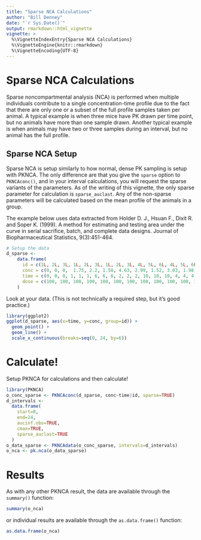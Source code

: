 ```yaml
---
title: "Sparse NCA Calculations"
author: "Bill Denney"
date: "`r Sys.Date()`"
output: rmarkdown::html_vignette
vignette: >
  %\VignetteIndexEntry{Sparse NCA Calculations}
  %\VignetteEngine{knitr::rmarkdown}
  %\VignetteEncoding{UTF-8}
---
```


# Sparse NCA Calculations

Sparse noncompartmental analysis (NCA) is performed when multiple individuals contribute to a single concentration-time profile due to the fact that there are only one or a subset of the full profile samples taken per animal.  A typical example is when three mice have PK drawn per time point, but no animals have more than one sample drawn.  Another typical example is when animals may have two or three samples during an interval, but no animal has the full profile.

## Sparse NCA Setup

Sparse NCA is setup similarly to how normal, dense PK sampling is setup with PKNCA.  The only difference are that you give the `sparse` option to `PKNCAconc()`, and in your interval calculations, you will request the sparse variants of the parameters.  As of the writing of this vignette, the only sparse parameter for calculation is `sparse_auclast`.  Any of the non-sparse parameters will be calculated based on the mean profile of the animals in a group.

The example below uses data extracted from Holder D. J., Hsuan F., Dixit R. and Soper K. (1999). A method for estimating and testing area under the curve in serial sacrifice, batch, and complete data designs. Journal of Biopharmaceutical Statistics, 9(3):451-464.

```r
# Setup the data
d_sparse <-
    data.frame(
      id = c(1L, 2L, 3L, 1L, 2L, 3L, 1L, 2L, 3L, 4L, 5L, 6L, 4L, 5L, 6L, 7L, 8L, 9L, 7L, 8L, 9L),
      conc = c(0, 0, 0,  1.75, 2.2, 1.58, 4.63, 2.99, 1.52, 3.03, 1.98, 2.22, 3.34, 1.3, 1.22, 3.54, 2.84, 2.55, 0.3, 0.0421, 0.231),
      time = c(0, 0, 0, 1, 1, 1, 6, 6, 6, 2, 2, 2, 10, 10, 10, 4, 4, 4, 24, 24, 24),
      dose = c(100, 100, 100, 100, 100, 100, 100, 100, 100, 100, 100, 100, 100, 100, 100, 100, 100, 100, 100, 100, 100)
    )
```

Look at your data.  (This is not technically a required step, but it's good practice.)

```r
library(ggplot2)
ggplot(d_sparse, aes(x=time, y=conc, group=id)) +
  geom_point() +
  geom_line() +
  scale_x_continuous(breaks=seq(0, 24, by=6))
```

# Calculate!

Setup PKNCA for calculations and then calculate!

```r
library(PKNCA)
o_conc_sparse <- PKNCAconc(d_sparse, conc~time|id, sparse=TRUE)
d_intervals <-
  data.frame(
    start=0,
    end=24,
    aucinf.obs=TRUE,
    cmax=TRUE,
    sparse_auclast=TRUE
  )
o_data_sparse <- PKNCAdata(o_conc_sparse, intervals=d_intervals)
o_nca <- pk.nca(o_data_sparse)
```

# Results

As with any other PKNCA result, the data are available through the `summary()` function:

```r
summary(o_nca)
```

or individual results are available through the `as.data.frame()` function:

```r
as.data.frame(o_nca)
```
